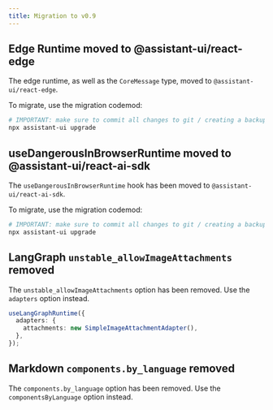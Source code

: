 ```yaml
---
title: Migration to v0.9
---
```


## Edge Runtime moved to @assistant-ui/react-edge

The edge runtime, as well as the `CoreMessage` type, moved to `@assistant-ui/react-edge`.

To migrate, use the migration codemod:

```sh
# IMPORTANT: make sure to commit all changes to git / creating a backup before running the codemod
npx assistant-ui upgrade
```

## useDangerousInBrowserRuntime moved to @assistant-ui/react-ai-sdk

The `useDangerousInBrowserRuntime` hook has been moved to `@assistant-ui/react-ai-sdk`.

To migrate, use the migration codemod:

```sh
# IMPORTANT: make sure to commit all changes to git / creating a backup before running the codemod
npx assistant-ui upgrade
```


## LangGraph `unstable_allowImageAttachments` removed

The `unstable_allowImageAttachments` option has been removed. Use the `adapters` option instead.

```ts
useLangGraphRuntime({
  adapters: {
    attachments: new SimpleImageAttachmentAdapter(),
  },
});
```

## Markdown `components.by_language` removed

The `components.by_language` option has been removed. Use the `componentsByLanguage` option instead.
